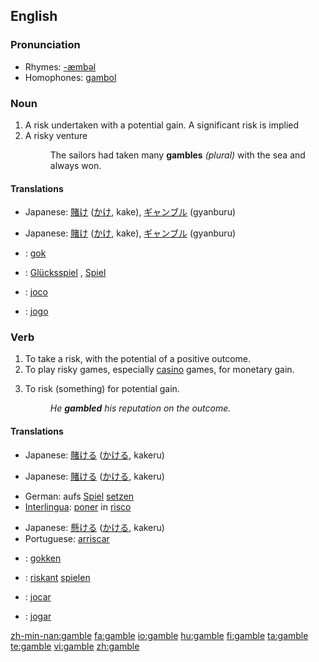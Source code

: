 {{wikipedia|Gamble (disambiguation)}}
==English==

===Pronunciation===
*Rhymes: [[Rhymes:English:-æmbəl|-æmbəl]]
*Homophones: [[gambol]]

===Noun===
{{wikipedia}}
{{en-noun}}

# A risk undertaken with a potential gain. A significant risk is implied
# A risky venture
#: The sailors had taken many '''gambles''' ''(plural)'' with the sea and always won.

====Translations====
{{trans-top|a risk undertaken with a potential gain}}
{{trans-mid}}
*Japanese: [[賭け]] ([[かけ]], kake), [[ギャンブル]] (gyanburu)
{{trans-bottom}}

{{trans-top|a risky venture}}
{{trans-mid}}
*Japanese: [[賭け]] ([[かけ]], kake), [[ギャンブル]] (gyanburu)
{{trans-bottom}}

{{checktrans-top}}
*{{ttbc|Dutch}}: [[gok]] {{m}}
*{{ttbc|German}}: [[Glücksspiel]] {{n}}, [[Spiel]] {{n}}
{{checktrans-mid}}
*{{ttbc|Interlingua}}: [[joco]]
*{{ttbc|Portuguese}}: [[jogo]] {{m}}
{{checktrans-bottom}}

===Verb===
{{en-verb|gambl|ing}}

# To take a risk, with the potential of a positive outcome.
# To play risky games, especially [[casino]] games, for monetary gain.
# {{transitive}} To risk (something) for potential gain.
#:''He '''gambled''' his reputation on the outcome.''

====Translations====
{{trans-top|to take a risk, with the potential of a positive outcome}}
{{trans-mid}}
*Japanese: [[賭ける]] ([[かける]], kakeru)
{{trans-bottom}}

{{trans-top|to play casino games}}
{{trans-mid}}
*Japanese: [[賭ける]] ([[かける]], kakeru)
{{trans-bottom}}

{{trans-top|''(transitive)'' to risk something for potential gain}}
*German: aufs [[Spiel]] [[setzen]]
*[[Interlingua]]: [[poner]] in [[risco]]
{{trans-mid}}
*Japanese: [[懸ける]] ([[かける]], kakeru)
*Portuguese: [[arriscar]]
{{trans-bottom}}

<!--intransitive? both? In English, the 1st and 3rd are not distinct senses. -->
{{checktrans-top}}
*{{ttbc|Dutch}}: [[gokken]]
*{{ttbc|German}}: [[riskant]] [[spielen]]
{{checktrans-mid}}
*{{ttbc|Interlingua}}: [[jocar]]
*{{ttbc|Portuguese}}: [[jogar]]
{{checktrans-bottom}}

[[zh-min-nan:gamble]]
[[fa:gamble]]
[[io:gamble]]
[[hu:gamble]]
[[fi:gamble]]
[[ta:gamble]]
[[te:gamble]]
[[vi:gamble]]
[[zh:gamble]]